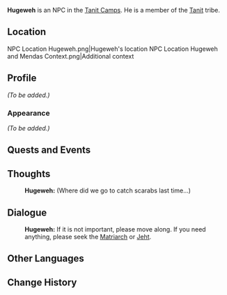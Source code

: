 {{Meta
<!-- Remove this template after adding the missing info -->
|missing_NPC_profile  = yes
}}
{{Character Infobox
|type             = Open-World NPC
|image            = NPC Hugeweh.png
|realname         = <!-- Optional, if different from in-game name -->
|deceased         = Killed by [[Jeht]] and the [[Traveler]] during ''[[For Her Judgment Reaches to the Skies...]]'' 
|region           = Sumeru
|location         = Sumeru
|affiliation      = Tanit
|title            = 

|ancestry         = <!-- Clan/family -->
|father           = 
|mother           = 
|spouse           = 
|sibling          = 
|child            = 
|relative         = 

|voiceEN          = 
|voiceCN          = 
|voiceJP          = 
|dialoguereward   = 
}}
'''Hugeweh''' is an NPC in the [[Tanit Camps]]. He is a member of the [[Tanit]] tribe.

==Location==
<gallery>
NPC Location Hugeweh.png|Hugeweh's location
NPC Location Hugeweh and Mendas Context.png|Additional context
</gallery>

==Profile==
<!--Detailed story/lore information goes here.-->
''(To be added.)''

===Appearance===
<!--Keep appearance section short and concise. Limit to 2 paragraphs with 3-4 sentences each.-->
''(To be added.)''

==Quests and Events==
{{Quests and Events}}
<!--
==Idle Quotes==
{{Dialogue Start}}
: {{DIcon|Idle}} {{Tx}}
:: {{A|VO {{subst:PAGENAME}} 01.ogg}} "{{Tx}}"
{{Dialogue End}}
-->
==Thoughts==
{{All Schemes to Know Explanation|name=Hugeweh}}
:'''Hugeweh:''' (Where did we go to catch scarabs last time...)

==Dialogue==
{{Dialogue Start}}
:'''Hugeweh:''' If it is not important, please move along. If you need anything, please seek the [[Babel|Matriarch]] or [[Jeht]].
{{Dialogue End}}

<!--
==Event Dialogue==
===Event Name===
{{Dialogue Start}}
:'''{{subst:PAGENAME}}:'''
{{Dialogue End}}

==Trivia==
* 
-->
==Other Languages==
{{Other Languages
|default_hidden = 1
|en      = Hugeweh
|zhs     = 乌格威
|zhs_rm  = Wūgéwēi
|zht     = 烏格威
|zht_rm  = Wūgéwēi
|ja      = ウグウェイ
|ja_rm   = Uguwei
|ko      = 휴그웨
|es      = Hugeweh
|fr      = Hugeweh
|ru      = Угвэй
|th      = Hugeweh
|vi      = Hugeweh
|de      = Hugeweh
|id      = Hugeweh
|pt      = Hugeweh
|tr      = Hugeweh
|it      = Hugeweh
}}

==Change History==
{{Change History|3.4}}
<!--
==References==
{{Reflist}}
-->